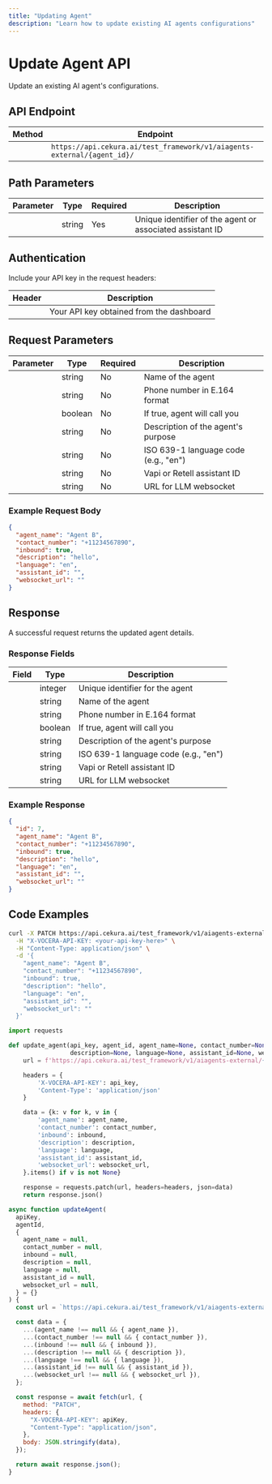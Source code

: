 ```yaml
---
title: "Updating Agent"
description: "Learn how to update existing AI agents configurations"
---
```


# Update Agent API

Update an existing AI agent's configurations.

## API Endpoint

| Method | Endpoint                                                                |
| ------ | ----------------------------------------------------------------------- |
|        | `https://api.cekura.ai/test_framework/v1/aiagents-external/{agent_id}/` |

## Path Parameters

| Parameter | Type   | Required | Description                                               |
| --------- | ------ | -------- | --------------------------------------------------------- |
|           | string | Yes      | Unique identifier of the agent or associated assistant ID |

## Authentication

Include your API key in the request headers:

| Header | Description                              |
| ------ | ---------------------------------------- |
|        | Your API key obtained from the dashboard |

## Request Parameters

| Parameter | Type    | Required | Description                          |
| --------- | ------- | -------- | ------------------------------------ |
|           | string  | No       | Name of the agent                    |
|           | string  | No       | Phone number in E.164 format         |
|           | boolean | No       | If true, agent will call you         |
|           | string  | No       | Description of the agent's purpose   |
|           | string  | No       | ISO 639-1 language code (e.g., "en") |
|           | string  | No       | Vapi or Retell assistant ID          |
|           | string  | No       | URL for LLM websocket                |

### Example Request Body

```json
{
  "agent_name": "Agent B",
  "contact_number": "+11234567890",
  "inbound": true,
  "description": "hello",
  "language": "en",
  "assistant_id": "",
  "websocket_url": ""
}
```

## Response

A successful request returns the updated agent details.

### Response Fields

| Field | Type    | Description                          |
| ----- | ------- | ------------------------------------ |
|       | integer | Unique identifier for the agent      |
|       | string  | Name of the agent                    |
|       | string  | Phone number in E.164 format         |
|       | boolean | If true, agent will call you         |
|       | string  | Description of the agent's purpose   |
|       | string  | ISO 639-1 language code (e.g., "en") |
|       | string  | Vapi or Retell assistant ID          |
|       | string  | URL for LLM websocket                |

### Example Response

```json
{
  "id": 7,
  "agent_name": "Agent B",
  "contact_number": "+11234567890",
  "inbound": true,
  "description": "hello",
  "language": "en",
  "assistant_id": "",
  "websocket_url": ""
}
```

## Code Examples

<CodeGroup>

```bash Curl
curl -X PATCH https://api.cekura.ai/test_framework/v1/aiagents-external/7 \
  -H "X-VOCERA-API-KEY: <your-api-key-here>" \
  -H "Content-Type: application/json" \
  -d '{
    "agent_name": "Agent B",
    "contact_number": "+11234567890",
    "inbound": true,
    "description": "hello",
    "language": "en",
    "assistant_id": "",
    "websocket_url": ""
  }'
```

```python Python
import requests

def update_agent(api_key, agent_id, agent_name=None, contact_number=None, inbound=None,
                 description=None, language=None, assistant_id=None, websocket_url=None):
    url = f'https://api.cekura.ai/test_framework/v1/aiagents-external/{agent_id}'

    headers = {
        'X-VOCERA-API-KEY': api_key,
        'Content-Type': 'application/json'
    }

    data = {k: v for k, v in {
        'agent_name': agent_name,
        'contact_number': contact_number,
        'inbound': inbound,
        'description': description,
        'language': language,
        'assistant_id': assistant_id,
        'websocket_url': websocket_url,
    }.items() if v is not None}

    response = requests.patch(url, headers=headers, json=data)
    return response.json()
```

```javascript JavaScript
async function updateAgent(
  apiKey,
  agentId,
  {
    agent_name = null,
    contact_number = null,
    inbound = null,
    description = null,
    language = null,
    assistant_id = null,
    websocket_url = null,
  } = {}
) {
  const url = `https://api.cekura.ai/test_framework/v1/aiagents-external/${agentId}`;

  const data = {
    ...(agent_name !== null && { agent_name }),
    ...(contact_number !== null && { contact_number }),
    ...(inbound !== null && { inbound }),
    ...(description !== null && { description }),
    ...(language !== null && { language }),
    ...(assistant_id !== null && { assistant_id }),
    ...(websocket_url !== null && { websocket_url }),
  };

  const response = await fetch(url, {
    method: "PATCH",
    headers: {
      "X-VOCERA-API-KEY": apiKey,
      "Content-Type": "application/json",
    },
    body: JSON.stringify(data),
  });

  return await response.json();
}
```

</CodeGroup>
